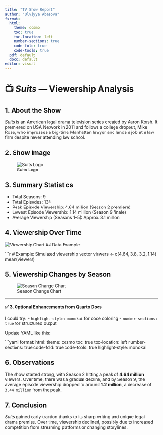```yaml
---
title: "TV Show Report"
author: "Ulviyya Abasova"
format:
  html:
    theme: cosmo
    toc: true
    toc-location: left
    number-sections: true
    code-fold: true
    code-tools: true
  pdf: default
  docx: default
editor: visual
---
```

# 📺 *Suits* — Viewership Analysis

## 1. About the Show
*Suits* is an American legal drama television series created by Aaron Korsh. It premiered on USA Network in 2011 and follows a college dropout, Mike Ross, who impresses a big-time Manhattan lawyer and lands a job at a law firm despite never attending law school.

## 2. Show Image
![Suits Logo](https://upload.wikimedia.org/wikipedia/en/8/8d/Suits_season_1.jpg)

## 3. Summary Statistics
- Total Seasons: 9  
- Total Episodes: 134  
- Peak Episode Viewership: 4.64 million (Season 2 premiere)  
- Lowest Episode Viewership: 1.14 million (Season 9 finale)  
- Average Viewership (Seasons 1–5): Approx. 3.1 million  

## 4. Viewership Over Time
![Viewership Chart](viewership_over_time.png)
## Data Example

```r
# Example: Simulated viewership vector
viewers <- c(4.64, 3.8, 3.2, 1.14)
mean(viewers)

## 5. Viewership Changes by Season
![Season Change Chart](season_changes.png)

---

#### ✅ **3. Optional Enhancements from Quarto Docs**

I  could try:
- `highlight-style: monokai` for code coloring
- `number-sections: true` for structured output

Update YAML like this:

```yaml
format:
  html:
    theme: cosmo
    toc: true
    toc-location: left
    number-sections: true
    code-fold: true
    code-tools: true
    highlight-style: monokai


## 6. Observations
The show started strong, with Season 2 hitting a peak of **4.64 million** viewers. Over time, there was a gradual decline, and by Season 9, the average episode viewership dropped to around **1.2 million**, a decrease of `3.44 million` from the peak.

## 7. Conclusion
*Suits* gained early traction thanks to its sharp writing and unique legal drama premise. Over time, viewership declined, possibly due to increased competition from streaming platforms or changing storylines.
